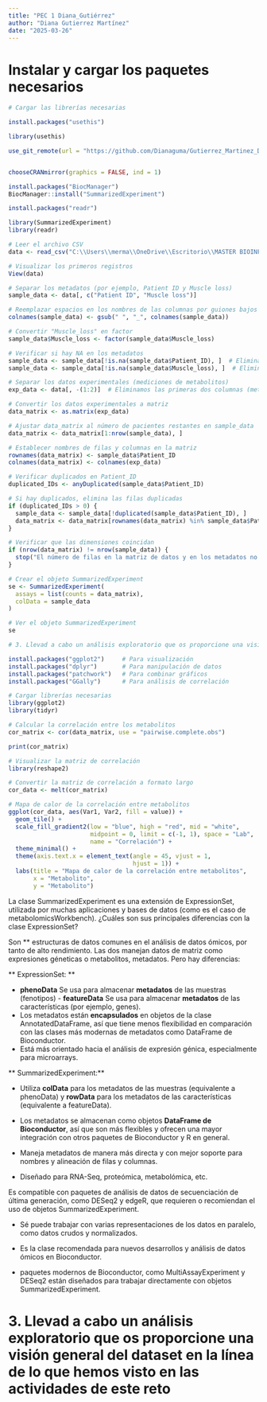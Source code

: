 ---
title: "PEC 1 Diana_Gutiérrez"
author: "Diana Gutierrez Martínez"
date: "2025-03-26"
---

# Instalar y cargar los paquetes necesarios

```{r}
# Cargar las librerías necesarias

install.packages("usethis")

library(usethis)

use_git_remote(url = "https://github.com/Dianaguma/Gutierrez_Martinez_Diana_PEC1", overwrite = TRUE)


chooseCRANmirror(graphics = FALSE, ind = 1)

install.packages("BiocManager")
BiocManager::install("SummarizedExperiment")

install.packages("readr")

library(SummarizedExperiment)
library(readr)

# Leer el archivo CSV
data <- read_csv("C:\\Users\\merma\\OneDrive\\Escritorio\\MASTER BIOINFORMATICA\\analisis de datos omicos\\PEC1\\human_cachexia.csv")

# Visualizar los primeros registros
View(data)

# Separar los metadatos (por ejemplo, Patient ID y Muscle loss)
sample_data <- data[, c("Patient ID", "Muscle loss")]

# Reemplazar espacios en los nombres de las columnas por guiones bajos
colnames(sample_data) <- gsub(" ", "_", colnames(sample_data))

# Convertir "Muscle_loss" en factor
sample_data$Muscle_loss <- factor(sample_data$Muscle_loss)

# Verificar si hay NA en los metadatos
sample_data <- sample_data[!is.na(sample_data$Patient_ID), ]  # Eliminar filas sin Patient_ID
sample_data <- sample_data[!is.na(sample_data$Muscle_loss), ]  # Eliminar filas sin Muscle_loss

# Separar los datos experimentales (mediciones de metabolitos)
exp_data <- data[, -(1:2)]  # Eliminamos las primeras dos columnas (metadatos)

# Convertir los datos experimentales a matriz
data_matrix <- as.matrix(exp_data)

# Ajustar data_matrix al número de pacientes restantes en sample_data
data_matrix <- data_matrix[1:nrow(sample_data), ]

# Establecer nombres de filas y columnas en la matriz
rownames(data_matrix) <- sample_data$Patient_ID
colnames(data_matrix) <- colnames(exp_data)

# Verificar duplicados en Patient_ID
duplicated_IDs <- anyDuplicated(sample_data$Patient_ID)

# Si hay duplicados, elimina las filas duplicadas
if (duplicated_IDs > 0) {
  sample_data <- sample_data[!duplicated(sample_data$Patient_ID), ]
  data_matrix <- data_matrix[rownames(data_matrix) %in% sample_data$Patient_ID, ]
}

# Verificar que las dimensiones coincidan
if (nrow(data_matrix) != nrow(sample_data)) {
  stop("El número de filas en la matriz de datos y en los metadatos no coincide")
}

# Crear el objeto SummarizedExperiment
se <- SummarizedExperiment(
  assays = list(counts = data_matrix),
  colData = sample_data
)

# Ver el objeto SummarizedExperiment
se

# 3. Llevad a cabo un análisis exploratorio que os proporcione una visión general del dataset en la línea de lo que hemos visto en las actividades de este reto

install.packages("ggplot2")     # Para visualización
install.packages("dplyr")       # Para manipulación de datos
install.packages("patchwork")   # Para combinar gráficos
install.packages("GGally")      # Para análisis de correlación

# Cargar librerías necesarias
library(ggplot2)
library(tidyr)

# Calcular la correlación entre los metabolitos
cor_matrix <- cor(data_matrix, use = "pairwise.complete.obs")

print(cor_matrix)

# Visualizar la matriz de correlación
library(reshape2)

# Convertir la matriz de correlación a formato largo
cor_data <- melt(cor_matrix)

# Mapa de calor de la correlación entre metabolitos
ggplot(cor_data, aes(Var1, Var2, fill = value)) +
  geom_tile() +
  scale_fill_gradient2(low = "blue", high = "red", mid = "white", 
                       midpoint = 0, limit = c(-1, 1), space = "Lab", 
                       name = "Correlación") +
  theme_minimal() +
  theme(axis.text.x = element_text(angle = 45, vjust = 1, 
                                   hjust = 1)) +
  labs(title = "Mapa de calor de la correlación entre metabolitos",
       x = "Metabolito", 
       y = "Metabolito")


```
La clase SummarizedExperiment es una extensión de ExpressionSet, utilizada por muchas aplicaciones y bases de datos (como es el caso de metabolomicsWorkbench). ¿Cuáles son sus principales diferencias con la clase ExpressionSet?

Son ** estructuras de datos comunes en el análisis de datos ómicos, por tanto de alto rendimiento. Las dos manejan datos de matriz como expresiones géneticas o metabolitos, metadatos. Pero hay diferencias: 

** ExpressionSet: **

- \textcolor{red}{1} **phenoData** Se usa para almacenar **metadatos** de las muestras (fenotipos) - \textcolor{red}{2} **featureData** Se usa para almacenar **metadatos** de las características (por ejemplo, genes).
- Los metadatos están **encapsulados** en objetos de la clase AnnotatedDataFrame, así que tiene menos flexibilidad en comparación con las clases más modernas de metadatos como DataFrame de Bioconductor.
- Está más orientado hacia el análisis de expresión génica, especialmente para microarrays.

** SummarizedExperiment:**

- \textcolor{red}{1} Utiliza **colData** para los metadatos de las muestras (equivalente a phenoData) y **rowData** para los metadatos de las características (equivalente a featureData).

- \textcolor{red}{2}Los metadatos se almacenan como objetos **DataFrame de Bioconductor**, así que son más flexibles y ofrecen una mayor integración con otros paquetes de Bioconductor y R en general.

- \textcolor{red}{3} Maneja metadatos de manera más directa y con mejor soporte para nombres y alineación de filas y columnas.

- Diseñado para RNA-Seq, proteómica, metabolómica, etc.

Es compatible con paquetes de análisis de datos de secuenciación de última generación, como DESeq2 y edgeR, que requieren o recomiendan el uso de objetos SummarizedExperiment.

- Sé puede trabajar con varias representaciones de los datos en paralelo, como datos crudos y normalizados.

- Es la clase recomendada para nuevos desarrollos y análisis de datos ómicos en Bioconductor.

- paquetes modernos de Bioconductor, como MultiAssayExperiment y DESeq2 están diseñados para trabajar directamente con objetos SummarizedExperiment.

# 3. Llevad a cabo un análisis exploratorio que os proporcione una visión general del dataset en la línea de lo que hemos visto en las actividades de este reto



